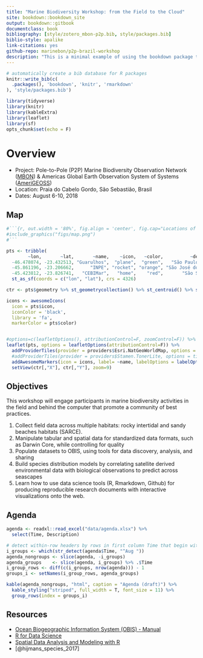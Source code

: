 ```yaml
--- 
title: "Marine Biodiversity Workshop: from the Field to the Cloud"
site: bookdown::bookdown_site
output: bookdown::gitbook
documentclass: book
bibliography: [style/zotero_mbon-p2p.bib, style/packages.bib]
biblio-style: apalike
link-citations: yes
github-repo: marinebon/p2p-brazil-workshop
description: "This is a minimal example of using the bookdown package to write a book. The output format for this example is bookdown::gitbook."
---
```


```r
# automatically create a bib database for R packages
knitr::write_bib(c(
  .packages(), 'bookdown', 'knitr', 'rmarkdown'
), 'style/packages.bib')
```

```r
library(tidyverse)
library(knitr)
library(kableExtra)
library(leaflet)
library(sf)
opts_chunk$set(echo = F)
```

# Overview

- Project: Pole-to-Pole (P2P) Marine Biodiversity Observation Network ([MBON](marinebon.org)) & Americas Global Earth Observation System of Systems ([AmeriGEOSS](https://www.amerigeoss.org))
- Location: Praia do Cabelo Gordo, São Sebastião, Brasil
- Dates: August 6-10, 2018

## Map

```r
#```{r, out.width = '80%', fig.align = 'center', fig.cap="Locations of the workshop in São José dos Campos and CEBIMar."}
#include_graphics("figs/map.png")
#```

pts <- tribble(
        ~lon,       ~lat,       ~name,    ~icon,   ~color,          ~description,                                ~comment,
  -46.478074, -23.432513, "Guarulhos",  "plane",  "green",   "São Paulo airport",                                      NA,
  -45.861196, -23.206662,      "INPE", "rocket", "orange", "São José dos Campos", "venue for the AmeriGEOSS Week meeting",
  -45.423812, -23.826741,   "CEBIMar",   "home",    "red",       "São Sebastião", "host institution for the P2P workshop") %>%
  st_as_sf(coords = c("lon", "lat"), crs = 4326)

ctr <- pts$geometry %>% st_geometrycollection() %>% st_centroid() %>% st_coordinates()

icons <- awesomeIcons(
  icon = pts$icon,
  iconColor = 'black',
  library = 'fa',
  markerColor = pts$color)


#options=c(leafletOptions(), attributionControl=F, zoomControl=F)) %>% 
leaflet(pts, options = leafletOptions(attributionControl=F)) %>%
  addProviderTiles(provider = providers$Esri.NatGeoWorldMap, options = tileOptions(opacity=0.5)) %>% #  $Esri.NatGeoWorldMap
  #addProviderTiles(provider = providers$Stamen.TonerLite, options = tileOptions(opacity=0.5)) %>%
  addAwesomeMarkers(icon = icons, label= ~name, labelOptions = labelOptions(noHide = T)) %>%
  setView(ctr[,"X"], ctr[,"Y"], zoom=9)
```


## Objectives

This workshop will engage participants in marine biodiversity activities in the field and behind the computer that promote a community of best practices.

1. Collect field data across multiple habitats: rocky intertidal and sandy beaches habitats (SARCE).
1. Manipulate tabular and spatial data for standardized data formats, such as Darwin Core, while controlling for quality
1. Populate datasets to OBIS, using tools for data discovery, analysis, and sharing
1. Build species distribution models by correlating satellite derived environmental data with biological observations to predict across seascapes
1. Learn how to use data science tools (R, Rmarkdown, Github) for producing reproducible research documents with interactive visualizations onto the web.

## Agenda

```r
agenda <- readxl::read_excel("data/agenda.xlsx") %>%
  select(Time, Description)

# detect within-row headers by rows in first column Time that begin with "Aug "
i_groups <- which(str_detect(agenda$Time, "^Aug "))
agenda_nongroups <- slice(agenda, -i_groups)
agenda_groups    <- slice(agenda, i_groups) %>% .$Time
i_group_rows <- diff(c(i_groups, nrow(agenda))) - 1
groups_i <- setNames(i_group_rows, agenda_groups)

kable(agenda_nongroups, "html", caption = "Agenda (draft)") %>%
  kable_styling("striped", full_width = T, font_size = 11) %>%
  group_rows(index = groups_i)
```


## Resources

- [Ocean Biogeographic Information System (OBIS) - Manual](http://www.iobis.org/manual/)
- [R for Data Science](http://r4ds.had.co.nz/)
- [Spatial Data Analysis and Modeling with R](http://rspatial.org)
- [@hijmans_species_2017]
